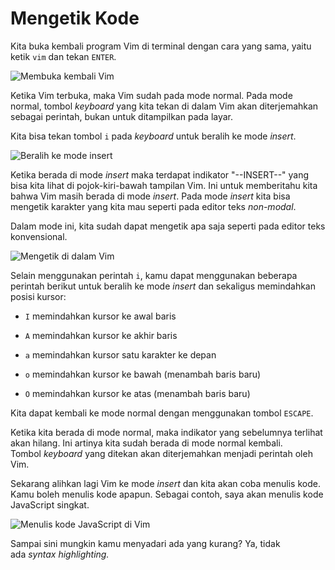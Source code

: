 
# Mengetik Kode

Kita buka kembali program Vim di terminal dengan cara yang sama, yaitu ketik `vim` dan tekan `ENTER`.

<Image src="/vim/image101.png" alt="Membuka kembali Vim" />

Ketika Vim terbuka, maka Vim sudah pada mode normal. Pada mode normal, tombol *keyboard* yang kita tekan di dalam Vim akan diterjemahkan sebagai perintah, bukan untuk ditampilkan pada layar.

Kita bisa tekan tombol `i` pada *keyboard* untuk beralih ke mode *insert*.

<Image src="/vim/image103.png" alt="Beralih ke mode insert" />

Ketika berada di mode *insert* maka terdapat indikator "--INSERT--" yang bisa kita lihat di pojok-kiri-bawah tampilan Vim. Ini untuk memberitahu kita bahwa Vim masih berada di mode *insert*. Pada mode *insert* kita bisa mengetik karakter yang kita mau seperti pada editor teks *non-modal*.

Dalam mode ini, kita sudah dapat mengetik apa saja seperti pada editor teks konvensional.

<Image src="/vim/image105.png" alt="Mengetik di dalam Vim" />

Selain menggunakan perintah `i`, kamu dapat menggunakan beberapa perintah berikut untuk beralih ke mode *insert* dan sekaligus memindahkan posisi kursor:

- `I` memindahkan kursor ke awal baris

- `A` memindahkan kursor ke akhir baris

- `a` memindahkan kursor satu karakter ke depan

- `o` memindahkan kursor ke bawah (menambah baris baru)

- `O` memindahkan kursor ke atas (menambah baris baru)

Kita dapat kembali ke mode normal dengan menggunakan tombol `ESCAPE`.

Ketika kita berada di mode normal, maka indikator yang sebelumnya terlihat akan hilang. Ini artinya kita sudah berada di mode normal kembali. Tombol *keyboard* yang ditekan akan diterjemahkan menjadi perintah oleh Vim.

Sekarang alihkan lagi Vim ke mode *insert* dan kita akan coba menulis kode. Kamu boleh menulis kode apapun. Sebagai contoh, saya akan menulis kode JavaScript singkat.

<Image src="/vim/image107.png" alt="Menulis kode JavaScript di Vim" />

Sampai sini mungkin kamu menyadari ada yang kurang? Ya, tidak ada *syntax highlighting.*